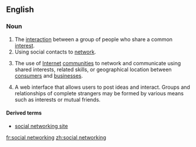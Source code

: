 ==English==

===Noun===
{{en-noun|sg=[[social]] [[networking]]|-}}

# The [[interaction]] between a group of people who share a common [[interest]].
# Using social contacts to [[network]].
# {{Internet|business}} The use of [[Internet]] [[community|communities]] to network and communicate using shared interests, related skills, or geographical location between [[consumers]] and [[businesses]].
# A web interface that allows users to post ideas and interact. Groups and relationships of complete strangers may be formed by various means such as interests or mutual friends.

====Derived terms====
* [[social networking site]]

[[fr:social networking]]
[[zh:social networking]]